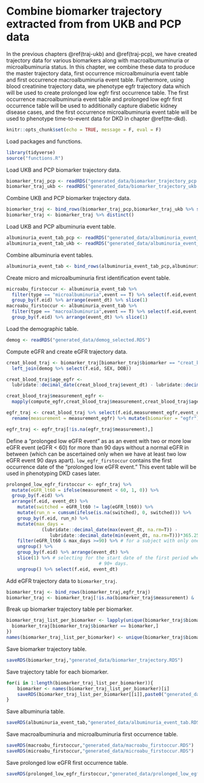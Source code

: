 # Combine biomarker trajectory extracted from from UKB and PCP data {#traj-combine}

In the previous chapters \@ref(traj-ukb) and \@ref(traj-pcp), we have created trajectory data for various biomarkers along with macroalbumuminuria or microalbuminuria status. In this chapter, we combine these data to produce the master trajectory data, first occurrence microalbmuinuria event table and first occurrence macroalbuminuria event table. Furthermore, using blood creatinine trajectory data, we phenotype egfr trajectory data which will be used to create prolonged low egfr first occurrence table. The first occurrence macroalbuminuria event table and prolonged low egfr first occurrence table will be used to additionally capture diabetic kidney disease cases, and the first occurrence microalbuminuria event table will be used to phenotype time-to-event data for DKD in chapter \@ref(tte-dkd).

```r
knitr::opts_chunk$set(echo = TRUE, message = F, eval = F)
```

Load packages and functions.
```r
library(tidyverse)
source("functions.R")
```

Load UKB and PCP biomarker trajectory data.
```r
biomarker_traj_pcp <- readRDS("generated_data/biomarker_trajectory_pcp.RDS")
biomarker_traj_ukb <- readRDS("generated_data/biomarker_trajectory_ukb.RDS")
```

Combine UKB and PCP biomarker trajectory data.
```r
biomarker_traj <- bind_rows(biomarker_traj_pcp,biomarker_traj_ukb %>% select(-visit))
biomarker_traj <- biomarker_traj %>% distinct()
```

Load UKB and PCP albuminuria event table.
```r
albuminuria_event_tab_pcp <- readRDS("generated_data/albuminuria_event_tab_pcp.RDS")
albuminuria_event_tab_ukb <- readRDS("generated_data/albuminuria_event_tab_ukb.RDS")
```

Combine albuminuria event tables.
```r
albuminuria_event_tab <- bind_rows(albuminuria_event_tab_pcp,albuminuria_event_tab_ukb) %>% distinct()
```

Create micro and microalbuminuria first identification event table.
```r
microabu_firstoccur <- albuminuria_event_tab %>% 
  filter(type == "microalbuminuria",event == T) %>% select(f.eid,event,event_dt) %>%
  group_by(f.eid) %>% arrange(event_dt) %>% slice(1)
macroabu_firstoccur <- albuminuria_event_tab %>% 
  filter(type == "macroalbuminuria",event == T) %>% select(f.eid,event,event_dt) %>%
  group_by(f.eid) %>% arrange(event_dt) %>% slice(1)
```

Load the demographic table.
```r
demog <- readRDS("generated_data/demog_selected.RDS")
```

Compute eGFR and create eGFR trajectory data.
```r
creat_blood_traj <- biomarker_traj[biomarker_traj$biomarker == "creat_blood",] %>%
  left_join(demog %>% select(f.eid, SEX, DOB))

creat_blood_traj$age_egfr <-
  lubridate::decimal_date(creat_blood_traj$event_dt) - lubridate::decimal_date(creat_blood_traj$DOB)

creat_blood_traj$measurement_egfr <-
  mapply(compute_egfr,creat_blood_traj$measurement,creat_blood_traj$age_egfr,creat_blood_traj$SEX)

egfr_traj <- creat_blood_traj %>% select(f.eid,measurement_egfr,event_dt) %>%
  rename(measurement = measurement_egfr) %>% mutate(biomarker = "egfr")

egfr_traj <- egfr_traj[!is.na(egfr_traj$measurement),]
```

Define a “prolonged low eGFR event” as as an event with two or more low eGFR event (eGFR < 60) for more than 90 days without a normal eGFR in between (which can be ascertained only when we have at least two low eGFR event 90 days apart). `low_egfr_firstoccur` contains the first occurrence date of the “prolonged low eGFR event.” This event table will be used in phenotyping DKD cases later.
```r
prolonged_low_egfr_firstoccur <- egfr_traj %>% 
  mutate(eGFR_lt60 = ifelse(measurement < 60, 1, 0)) %>%
  group_by(f.eid) %>%
  arrange(f.eid, event_dt) %>%
    mutate(switched = eGFR_lt60 != lag(eGFR_lt60)) %>%
    mutate(run_n = cumsum(ifelse(is.na(switched), 0, switched))) %>%
    group_by(f.eid, run_n) %>% 
    mutate(max_days = 
             (lubridate::decimal_date(max(event_dt, na.rm=T)) - 
                lubridate::decimal_date(min(event_dt, na.rm=T)))*365.25) %>%
    filter(eGFR_lt60 & max_days >=90) %>% # for a subject with only one event of egfr < 60, then we would have max_days = 0
    ungroup() %>% 
    group_by(f.eid) %>% arrange(event_dt) %>%
    slice(1) %>% # selecting for the start date of the first period where a subject had egfr level less 60 for 
                                  # 90+ days.
    ungroup() %>% select(f.eid, event_dt)
```

Add eGFR trajectory data to `biomarker_traj`.
```r
biomarker_traj <- bind_rows(biomarker_traj,egfr_traj)
biomarker_traj <- biomarker_traj[!is.na(biomarker_traj$measurement) & !is.na(biomarker_traj$event_dt),]
```

Break up biomarker trajectory table per biomarker.
```r
biomarker_traj_list_per_biomarker <- lapply(unique(biomarker_traj$biomarker),function(biomarker){
  biomarker_traj[biomarker_traj$biomarker == biomarker,]
})
names(biomarker_traj_list_per_biomarker) <- unique(biomarker_traj$biomarker)
```

Save biomarker trajectory table.
```r
saveRDS(biomarker_traj,"generated_data/biomarker_trajectory.RDS")
```

Save trajectory table for each biomarker.
```r
for(i in 1:length(biomarker_traj_list_per_biomarker)){
    biomarker <- names(biomarker_traj_list_per_biomarker)[i]
    saveRDS(biomarker_traj_list_per_biomarker[[i]],paste0("generated_data/","trajectory_",biomarker,".RDS"))
}
```

Save albuminuria table.
```r
saveRDS(albuminuria_event_tab,"generated_data/albuminuria_event_tab.RDS")
```

Save macroalbuminuria and microalbuminuria first occurrence table.
```r
saveRDS(macroabu_firstoccur,"generated_data/macroabu_firstoccur.RDS")
saveRDS(microabu_firstoccur,"generated_data/microabu_firstoccur.RDS")
```

Save prolonged low eGFR first occurrence table.
```r
saveRDS(prolonged_low_egfr_firstoccur,"generated_data/prolonged_low_egfr_firstoccur.RDS")
```









